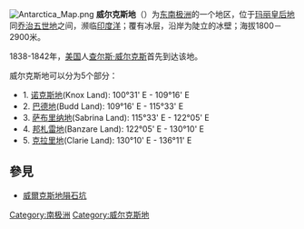 {{Expand language|1=en|time=2020-10-12T15:35:51+00:00}}
{{unreferenced|time=2009-12-19T05:29:42+00:00}}
[[Image:Antarctica_Map.png|thumb]]
'''威尔克斯地'''（{{lang-en|Wilkes Land}}）为[[东南极洲|东南极洲]]的一个地区，位于[[玛丽皇后地|玛丽皇后地]]同[[乔治五世地|乔治五世地]]之间，濒临[[印度洋|印度洋]]；覆有冰层，沿岸为陡立的冰壁；海拔1800－2900米。

1838-1842年，[[美国|美国]]人[[查尔斯·威尔克斯|查尔斯·威尔克斯]]首先到达该地。

威尔克斯地可以分为5个部分：
*1. [[诺克斯地|诺克斯地]](Knox Land): 100°31' E - 109°16' E
*2. [[巴德地|巴德地]](Budd Land): 109°16' E - 115°33' E
*3. [[萨布里纳地|萨布里纳地]](Sabrina Land): 115°33' E - 122°05' E
*4. [[班扎雷海岸|邦札雷地]](Banzare Land): 122°05' E - 130°10' E
*5. [[克拉里地|克拉里地]](Clarie Land):  130°10' E - 136°11' E

==參見==
*[[威爾克斯地隕石坑|威爾克斯地隕石坑]]

{{Authority control}}
[[Category:南极洲|Category:南极洲]]
[[Category:威尔克斯地|Category:威尔克斯地]]